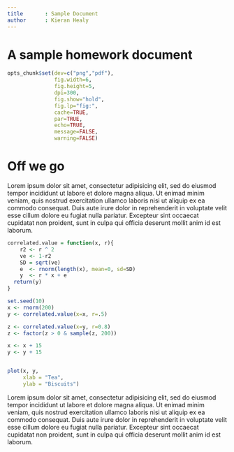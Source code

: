 ```yaml
---
title       : Sample Document
author      : Kieran Healy
---
```


# A sample homework document

```r

opts_chunk$set(dev=c("png","pdf"),
               fig.width=6,
               fig.height=5,
               dpi=300,
               fig.show="hold",
               fig.lp="fig:",
               cache=TRUE,
               par=TRUE,
               echo=TRUE,
               message=FALSE,
               warning=FALSE)

```

# Off we go

Lorem ipsum dolor sit amet, consectetur adipisicing elit, sed do eiusmod tempor incididunt ut labore et dolore magna aliqua. Ut enimad minim veniam, quis nostrud exercitation ullamco laboris nisi ut aliquip ex ea commodo consequat. Duis aute irure dolor in reprehenderit in voluptate velit esse cillum dolore eu fugiat nulla pariatur. Excepteur sint occaecat cupidatat non proident, sunt in culpa qui officia deserunt mollit anim id est laborum.

```r
correlated.value = function(x, r){
    r2 <- r ^ 2
    ve <- 1-r2
    SD = sqrt(ve)
    e  <- rnorm(length(x), mean=0, sd=SD)
    y  <- r * x + e
  return(y)
}

set.seed(10)
x <- rnorm(200)
y <- correlated.value(x=x, r=.5)

z <- correlated.value(x=y, r=0.8)
z <- factor(z > 0 & sample(z, 200))

x <- x + 15
y <- y + 15


plot(x, y,
     xlab = "Tea",
     ylab = "Biscuits")
```

Lorem ipsum dolor sit amet, consectetur adipisicing elit, sed do eiusmod tempor incididunt ut labore et dolore magna aliqua. Ut enimad minim veniam, quis nostrud exercitation ullamco laboris nisi ut aliquip ex ea commodo consequat. Duis aute irure dolor in reprehenderit in voluptate velit esse cillum dolore eu fugiat nulla pariatur. Excepteur sint occaecat cupidatat non proident, sunt in culpa qui officia deserunt mollit anim id est laborum.
